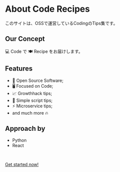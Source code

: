 # About Code Recipes

このサイトは、OSSで運営しているCodingのTips集です。

## Our Concept

💻 Code で 🍽 Recipe をお届けします。

## Features

- 📝 Open Source Software;
- 🖥 Focused on Code;
- 📈 Growthhack tips;
- 📄 Simple script tips;
- ⚡️ Microservice tips;
- and much more 🔥

## Approach by

- Python 
- React

<br />

[Get started now!](/getting-started)
